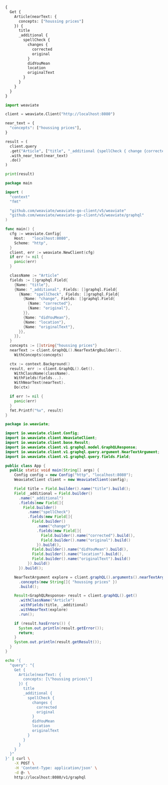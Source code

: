 
<Tabs groupId="languages">
<TabItem value="graphql" label="GraphQL">

```graphql
{
  Get {
    Article(nearText: {
      concepts: ["houssing prices"]
    }) {
      title
      _additional {
        spellCheck {
          changes {
            corrected
            original
          }
          didYouMean
          location
          originalText
        }
      }
    }
  }
}
```

</TabItem>
<TabItem value="py" label="Python">

```python
import weaviate

client = weaviate.Client("http://localhost:8080")

near_text = {
  "concepts": ["houssing prices"],
}

result = (
  client.query
  .get("Article", ["title", "_additional {spellCheck { change {corrected original} didYouMean location originalText}}"])
  .with_near_text(near_text)
  .do()
)

print(result)
```

</TabItem>
<TabItem value="go" label="Go">

```go
package main

import (
  "context"
  "fmt"

  "github.com/weaviate/weaviate-go-client/v5/weaviate"
  "github.com/weaviate/weaviate-go-client/v5/weaviate/graphql"
)

func main() {
  cfg := weaviate.Config{
    Host:   "localhost:8080",
    Scheme: "http",
  }
  client, err := weaviate.NewClient(cfg)
  if err != nil {
    panic(err)
  }

  className := "Article"
  fields := []graphql.Field{
    {Name: "title"},
    {Name: "_additional", Fields: []graphql.Field{
      {Name: "spellCheck", Fields: []graphql.Field{
        {Name: "change", Fields: []graphql.Field{
          {Name: "corrected"},
          {Name: "original"},
        }},
        {Name: "didYouMean"},
        {Name: "location"},
        {Name: "originalText"},
      }},
    }},
  }
  concepts := []string{"houssing prices"}
  nearText := client.GraphQL().NearTextArgBuilder().
    WithConcepts(concepts)

  ctx := context.Background()
  result, err := client.GraphQL().Get().
    WithClassName(className).
    WithFields(fields...).
    WithNearText(nearText).
    Do(ctx)

  if err != nil {
    panic(err)
  }
  fmt.Printf("%v", result)
}
```

</TabItem>
<TabItem value="java" label="Java">

```java
package io.weaviate;

import io.weaviate.client.Config;
import io.weaviate.client.WeaviateClient;
import io.weaviate.client.base.Result;
import io.weaviate.client.v1.graphql.model.GraphQLResponse;
import io.weaviate.client.v1.graphql.query.argument.NearTextArgument;
import io.weaviate.client.v1.graphql.query.fields.Field;

public class App {
  public static void main(String[] args) {
    Config config = new Config("http", "localhost:8080");
    WeaviateClient client = new WeaviateClient(config);

    Field title = Field.builder().name("title").build();
    Field _additional = Field.builder()
      .name("_additional")
      .fields(new Field[]{
        Field.builder()
          .name("spellCheck")
          .fields(new Field[]{
            Field.builder()
              .name("change")
              .fields(new Field[]{
                Field.builder().name("corrected").build(),
                Field.builder().name("original").build()
              }).build(),
            Field.builder().name("didYouMean").build(),
            Field.builder().name("location").build(),
            Field.builder().name("originalText").build()
          }).build()
      }).build();

    NearTextArgument explore = client.graphQL().arguments().nearTextArgBuilder()
      .concepts(new String[]{ "houssing prices" })
      .build();

    Result<GraphQLResponse> result = client.graphQL().get()
      .withClassName("Article")
      .withFields(title, _additional)
      .withNearText(explore)
      .run();

    if (result.hasErrors()) {
      System.out.println(result.getError());
      return;
    }
    System.out.println(result.getResult());
  }
}
```

</TabItem>
<TabItem value="curl" label="Curl">

```bash
echo '{
  "query": "{
    Get {
      Article(nearText: {
        concepts: [\"houssing prices\"]
      }) {
        title
        _additional {
          spellCheck {
            changes {
              corrected
              original
            }
            didYouMean
            location
            originalText
          }
        }
      }
    }
  }"
}' | curl \
    -X POST \
    -H 'Content-Type: application/json' \
    -d @- \
    http://localhost:8080/v1/graphql
```

</TabItem>
</Tabs>
